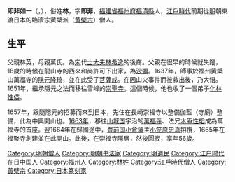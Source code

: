 {{expand|time=2015-10-10T03:57:45+00:00}}
{{unreferenced|time=2015-10-10T03:57:45+00:00}}
{{Infobox_ Buddhist
|name = 即非如一
| conventional_long_name = 即非如一
| image =Portrait of Jifei Kita chobei Inscription by Jifei Triptych hanging scrolls color on paper Kobe City Museum.jpg
| imagesize =200px
| caption =即非像（喜多長兵衛筆 即非自贊），紙本着色，神戶市立博物館藏 
| birth_date ={{birth date|1616|6|27}}<br>（[[萬曆|萬曆]]44年5月14日）
| birth_place =[[大明|大明]][[福建省|福建省]][[福州府|福州府]][[福清縣|福清縣]]
| birth_name =''林即非'' 
| death_date ={{death date and age|1671|6|26|1616|6|27}}<br>（[[寬文|寬文]]11年5月20日）
| death_place =[[日本|日本]][[山城國|山城國]][[宇治郡|宇治郡]][[萬福寺_(宇治市)|萬福寺松隱堂]]（今{{JPN}}[[京都府|京都府]][[宇治市|宇治市]]）
| residence =
| prizes =
| citizenship =[[日本|日本]]
| nationality =
| known_for = 
| school =[[黃檗宗|臨濟宗黃檗派]] 
| callsign  = 
| title= 
| deity =
| work_institution =[[雪峰崇聖寺|崇聖寺]]、[[崇福寺_(長崎市)|崇福寺]]、黄檗山[[萬福寺_(宇治市)|萬福寺]]、{{link-ja|福聚寺 (北九州市)|福聚寺 (北九州市)|福聚寺}}
| advisor =[[費隱通容|費隱通容]]、[[隱元隆琦|隱元隆琦]] 
| students =[[化林性偀|化林性偀]]、[[千呆性侒|千呆性侒]] 
| publication =
| publication_translate = 
| incarnation_from =
| reincarnation_to = 
| successor=
| footnotes =
}}
'''即非如一'''（{{jpn|j=即非如一|hg=そくひ にょいつ|rm=Sokuhi Niyoitsu}}，{{bd|1616年|6月27日|1671年|6月26日||}}），俗姓'''林'''，字'''即非'''，[[福建省|福建省]][[福州市|福州府]][[福清市|福清縣]]人，[[江户时代|江戶時代]]前期從[[明朝|明]]朝東渡日本的臨濟宗黄檗派（[[黄檗宗|黄檗宗]]）僧人。

== 生平 ==
父親林英，母親萬氏。為[[宋朝|宋]]代[[士大夫|士大夫]][[林希逸|林希逸]]的後裔。父親在很早的時候就失蹤，18歲的時候在龍山寺的西來和尚許可下出家，為[[比丘|沙彌]]。1637年，師事於福州黄檗山萬福寺的[[隱元隆琦|隱元隆琦]]，並在此受了[[菩薩戒|菩薩戒]]。在因山火事件而被救出後，乃大悟。1651年，繼承隱元之法而移往雪峰的[[雪峰崇聖寺|崇聖寺]]。這個時候，他也收了一個弟子[[化林性偀|化林性偀]]。

1657年，跟隨隱元的招募而來到日本，先住在長崎崇福寺以整備伽藍（寺廟）整備，此為中興開山也。[[1663年|1663年]]，移往[[山城國|山城国]]宇治的[[萬福寺_(宇治市)|萬福寺]]、法兄[[木庵性瑫|木庵性瑫]]成為萬福寺的首座。翌1664年在歸國途中，[[豐前國|豊前国]][[小倉藩|小倉藩]]主[[小笠原忠真|小笠原忠真]]招攬，1665年在福聚寺創建並在此開山。此後，在崇福寺隱居，然後圓寂，享年56歲。

{{Authority control}}
[[Category:明朝僧人|Category:明朝僧人]]
[[Category:明朝书法家|Category:明朝书法家]]
[[Category:明遺民|Category:明遺民]]
[[Category:江户时代在日中国人|Category:江户时代在日中国人]]
[[Category:福州人|Category:福州人]]
[[Category:林姓|Category:林姓]]
[[Category:江戶時代僧人|Category:江戶時代僧人]]
[[Category:黃檗宗|Category:黃檗宗]]
[[Category:日本篆刻家|Category:日本篆刻家]]